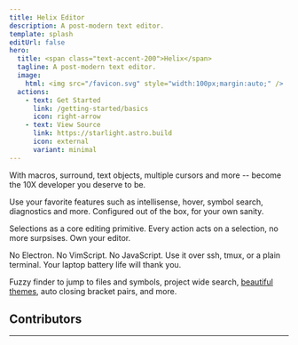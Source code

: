 ```yaml
---
title: Helix Editor
description: A post-modern text editor.
template: splash
editUrl: false
hero:
  title: <span class="text-accent-200">Helix</span>
  tagline: A post-modern text editor.
  image:
    html: <img src="/favicon.svg" style="width:100px;margin:auto;" />
  actions:
    - text: Get Started
      link: /getting-started/basics
      icon: right-arrow
    - text: View Source
      link: https://starlight.astro.build
      icon: external
      variant: minimal
---
```



<Hexagons />

<CardGrid stagger>

<Card title="Edit at the Speed of Thought" icon="rocket">
With macros, surround, text objects, multiple cursors and more -- become the 10X developer you deserve to be.

</Card>

<Card title="Built-in Language Server Support" icon="open-book">

Use your favorite features such as intellisense, hover, symbol search, diagnostics and more. Configured out of the box, for your own sanity.

</Card>

<Card title="Intuitive Editing Model" icon="pencil">

Selections as a core editing primitive. Every action acts on a selection, no more surpsises. Own your editor.

</Card>

<Card title="Blazingly Fast, written in Rust" icon="seti:rust">

No Electron. No VimScript. No JavaScript. Use it over ssh, tmux, or a plain terminal. Your laptop battery life will thank you.

</Card>

<Card title="Modern Editor Features" icon="setting">

Fuzzy finder to jump to files and symbols, project wide search, [beautiful themes](/reference/list-of-themes#list-of-themes), auto closing bracket pairs, and more.

</Card>

</CardGrid>

<GetStarted />

## Contributors

---

<ContributorList githubRepo="helix-editor/helix" />

